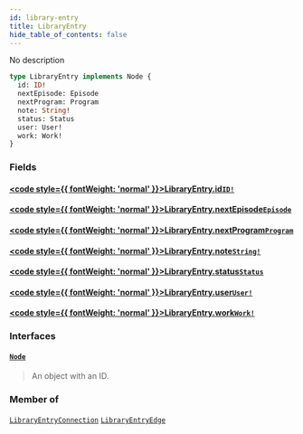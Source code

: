 ```yaml
---
id: library-entry
title: LibraryEntry
hide_table_of_contents: false
---
```








No description

```graphql
type LibraryEntry implements Node {
  id: ID!
  nextEpisode: Episode
  nextProgram: Program
  note: String!
  status: Status
  user: User!
  work: Work!
}
```


### Fields

#### [<code style={{ fontWeight: 'normal' }}>LibraryEntry.<b>id</b></code>](#)<Bullet />[`ID!`](/docs/graphql-api/beta/reference/scalars/id) <Badge class="secondary" text="non-null"/> <Badge class="secondary" text="scalar"/>
> 
> 

#### [<code style={{ fontWeight: 'normal' }}>LibraryEntry.<b>nextEpisode</b></code>](#)<Bullet />[`Episode`](/docs/graphql-api/beta/reference/objects/episode) <Badge class="secondary" text="object"/>
> 
> 

#### [<code style={{ fontWeight: 'normal' }}>LibraryEntry.<b>nextProgram</b></code>](#)<Bullet />[`Program`](/docs/graphql-api/beta/reference/objects/program) <Badge class="secondary" text="object"/>
> 
> 

#### [<code style={{ fontWeight: 'normal' }}>LibraryEntry.<b>note</b></code>](#)<Bullet />[`String!`](/docs/graphql-api/beta/reference/scalars/string) <Badge class="secondary" text="non-null"/> <Badge class="secondary" text="scalar"/>
> 
> 

#### [<code style={{ fontWeight: 'normal' }}>LibraryEntry.<b>status</b></code>](#)<Bullet />[`Status`](/docs/graphql-api/beta/reference/objects/status) <Badge class="secondary" text="object"/>
> 
> 

#### [<code style={{ fontWeight: 'normal' }}>LibraryEntry.<b>user</b></code>](#)<Bullet />[`User!`](/docs/graphql-api/beta/reference/objects/user) <Badge class="secondary" text="non-null"/> <Badge class="secondary" text="object"/>
> 
> 

#### [<code style={{ fontWeight: 'normal' }}>LibraryEntry.<b>work</b></code>](#)<Bullet />[`Work!`](/docs/graphql-api/beta/reference/objects/work) <Badge class="secondary" text="non-null"/> <Badge class="secondary" text="object"/>
> 
> 

### Interfaces

#### [`Node`](/docs/graphql-api/beta/reference/interfaces/node) <Badge class="secondary" text="interface"/>
> An object with an ID.
> 



### Member of

[`LibraryEntryConnection`](/docs/graphql-api/beta/reference/objects/library-entry-connection)  <Badge class="secondary" text="object"/><Bullet />[`LibraryEntryEdge`](/docs/graphql-api/beta/reference/objects/library-entry-edge)  <Badge class="secondary" text="object"/>



